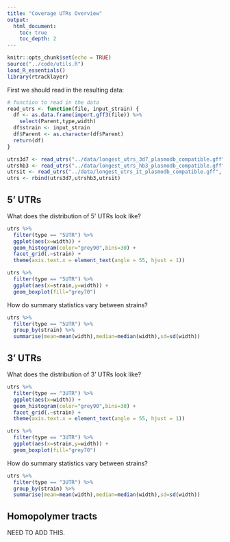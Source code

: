 ```yaml
---
title: "Coverage UTRs Overview"
output: 
  html_document:
    toc: true
    toc_depth: 2
---
```


```r
knitr::opts_chunk$set(echo = TRUE)
source("../code/utils.R")
load_R_essentials()
library(rtracklayer)
```

First we should read in the resulting data:

```r
# function to read in the data
read_utrs <- function(file, input_strain) {
  df <- as.data.frame(import.gff3(file)) %>%
    select(Parent,type,width)
  df$strain <- input_strain
  df$Parent <- as.character(df$Parent)
  return(df)
}

utrs3d7 <- read_utrs("../data/longest_utrs_3d7_plasmodb_compatible.gff", "3D7")
utrshb3 <- read_utrs("../data/longest_utrs_hb3_plasmodb_compatible.gff", "HB3")
utrsit <- read_utrs("../data/longest_utrs_it_plasmodb_compatible.gff", "IT4")
utrs <- rbind(utrs3d7,utrshb3,utrsit)
```

## 5' UTRs

What does the distribution of 5' UTRs look like?

```r
utrs %>% 
  filter(type == "5UTR") %>% 
  ggplot(aes(x=width)) + 
  geom_histogram(color="grey90",bins=30) + 
  facet_grid(.~strain) +
  theme(axis.text.x = element_text(angle = 55, hjust = 1))
```

```r
utrs %>% 
  filter(type == "5UTR") %>% 
  ggplot(aes(x=strain,y=width)) + 
  geom_boxplot(fill="grey70")
```

How do summary statistics vary between strains?

```r
utrs %>% 
  filter(type == "5UTR") %>% 
  group_by(strain) %>% 
  summarise(mean=mean(width),median=median(width),sd=sd(width))
```

## 3' UTRs

What does the distribution of 3' UTRs look like?

```r
utrs %>% 
  filter(type == "3UTR") %>% 
  ggplot(aes(x=width)) + 
  geom_histogram(color="grey90",bins=30) + 
  facet_grid(.~strain) + 
  theme(axis.text.x = element_text(angle = 55, hjust = 1))
```

```r
utrs %>% 
  filter(type == "3UTR") %>% 
  ggplot(aes(x=strain,y=width)) + 
  geom_boxplot(fill="grey70")
```

How do summary statistics vary between strains?

```r
utrs %>% 
  filter(type == "3UTR") %>% 
  group_by(strain) %>% 
  summarise(mean=mean(width),median=median(width),sd=sd(width))
```
## Homopolymer tracts

NEED TO ADD THIS.
